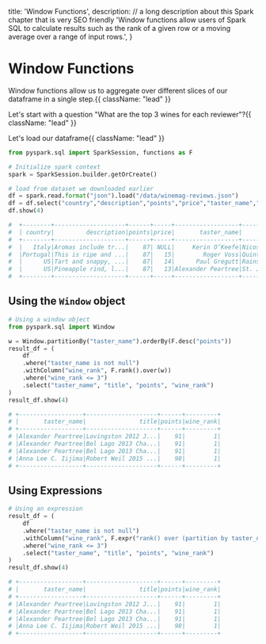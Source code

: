  title: 'Window Functions',
  description:
    // a long description about this Spark chapter that is very SEO friendly
    'Window functions allow users of Spark SQL to calculate results such as the rank of a given row or a moving average over a range of input rows.',
}

# Window Functions

Window functions allow us to aggregate over different slices of our dataframe in a single step.{{ className: "lead" }}

Let's start with a question "What are the top 3 wines for each reviewer"?{{ className: "lead" }}

Let's load our dataframe{{ className: "lead" }}

```python {{title: "Python"}}
from pyspark.sql import SparkSession, functions as F

# Initialize spark context
spark = SparkSession.builder.getOrCreate()

# load from dataset we downloaded earlier
df = spark.read.format("json").load("/data/winemag-reviews.json")
df = df.select("country","description","points","price","taster_name","title","variety")
df.show(4)

#  +--------+--------------------+------+-----+------------------+--------------------+--------------+
#  | country|         description|points|price|       taster_name|               title|       variety|
#  +--------+--------------------+------+-----+------------------+--------------------+--------------+
#  |   Italy|Aromas include tr...|    87| NULL|     Kerin O’Keefe|Nicosia 2013 Vulk...|   White Blend|
#  |Portugal|This is ripe and ...|    87|   15|        Roger Voss|Quinta dos Avidag...|Portuguese Red|
#  |      US|Tart and snappy, ...|    87|   14|      Paul Gregutt|Rainstorm 2013 Pi...|    Pinot Gris|
#  |      US|Pineapple rind, l...|    87|   13|Alexander Peartree|St. Julian 2013 R...|      Riesling|
#  +--------+--------------------+------+-----+------------------+--------------------+--------------+
```

## Using the `Window` object

```python {{title: "Python"}}
# Using a window object
from pyspark.sql import Window

w = Window.partitionBy("taster_name").orderBy(F.desc("points"))
result_df = (
    df
    .where("taster_name is not null")
    .withColumn("wine_rank", F.rank().over(w))
    .where("wine_rank <= 3")
    .select("taster_name", "title", "points", "wine_rank")
)
result_df.show(4)

# +------------------+--------------------+------+---------+
# |       taster_name|               title|points|wine_rank|
# +------------------+--------------------+------+---------+
# |Alexander Peartree|Lovingston 2012 J...|    91|        1|
# |Alexander Peartree|Bel Lago 2013 Cha...|    91|        1|
# |Alexander Peartree|Bel Lago 2013 Cha...|    91|        1|
# |Anna Lee C. Iijima|Robert Weil 2015 ...|    98|        1|
# +------------------+--------------------+------+---------+
```

## Using Expressions

```python {{title: "Python"}}
# Using an expression
result_df = (
    df
    .where("taster_name is not null")
    .withColumn("wine_rank", F.expr("rank() over (partition by taster_name order by points desc)"))
    .where("wine_rank <= 3")
    .select("taster_name", "title", "points", "wine_rank")
)
result_df.show(4)

# +------------------+--------------------+------+---------+
# |       taster_name|               title|points|wine_rank|
# +------------------+--------------------+------+---------+
# |Alexander Peartree|Lovingston 2012 J...|    91|        1|
# |Alexander Peartree|Bel Lago 2013 Cha...|    91|        1|
# |Alexander Peartree|Bel Lago 2013 Cha...|    91|        1|
# |Anna Lee C. Iijima|Robert Weil 2015 ...|    98|        1|
# +------------------+--------------------+------+---------+
```
